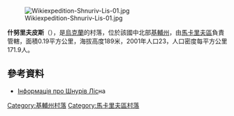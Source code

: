 [[Image:Wikiexpedition-Shnuriv-Lis-01.jpg|right]]

{{coord|50|24|25|N|29|28|6|E|scale:30000|display=title}}

'''什努里夫皮斯'''（{{lang-uk|Шнурів Ліс}}），是[[烏克蘭|烏克蘭]]的村落，位於該國中北部[[基輔州|基輔州]]，由[[馬卡里夫區|馬卡里夫區]]負責管轄，面積0.19平方公里，海拔高度189米，2001年人口23，人口密度每平方公里171.9人。

==參考資料==
* [http://adm.makariv.org/index.php?option=com_content&view=article&id=132 Інформація про Шнурів Ліс]на {{Wayback|url=http://adm.makariv.org/index.php?option=com_content&view=article&id=132 |date=20150402000656 }}

{{DEFAULTSORT:Шнурів Ліс}}
[[Category:基輔州村落|Category:基輔州村落]]
[[Category:馬卡里夫區村落|Category:馬卡里夫區村落]]


{{Kiev-geo-stub}}